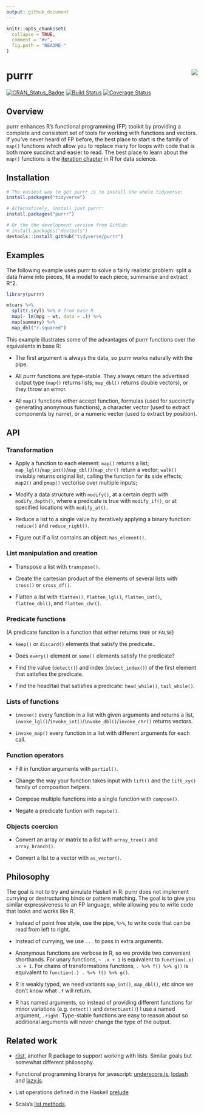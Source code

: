 ```yaml
---
output: github_document
---
```


<!-- README.md is generated from README.Rmd. Please edit that file -->

```r
knitr::opts_chunk$set(
  collapse = TRUE,
  comment = "#>",
  fig.path = "README-"
)
```

# purrr <img src="logo.png" align="right" />

[![CRAN_Status_Badge](http://www.r-pkg.org/badges/version/purrr)](http://cran.r-project.org/package=purrr)
[![Build Status](https://travis-ci.org/tidyverse/purrr.svg?branch=master)](https://travis-ci.org/tidyverse/purrr)
[![Coverage Status](https://img.shields.io/codecov/c/github/tidyverse/purrr/master.svg)](https://codecov.io/github/tidyverse/purrr?branch=master)

## Overview

purrr enhances R's functional programming (FP) toolkit by providing a complete and consistent set of tools for working with functions and vectors. If you've never heard of FP before, the best place to start is the family of `map()` functions which allow you to replace many for loops with code that is both more succinct and easier to read. The best place to learn about the `map()` functions is the [iteration chapter](http://r4ds.had.co.nz/iteration.html) in R for data science.

## Installation

```r
# The easiest way to get purrr is to install the whole tidyverse:
install.packages("tidyverse")

# Alternatively, install just purrr:
install.packages("purrr")

# Or the the development version from GitHub:
# install.packages("devtools")
devtools::install_github("tidyverse/purrr")
```

## Examples

The following example uses purrr to solve a fairly realistic problem: split a data frame into pieces, fit a model to each piece, summarise and extract R^2.

```r
library(purrr)

mtcars %>%
  split(.$cyl) %>% # from base R
  map(~ lm(mpg ~ wt, data = .)) %>%
  map(summary) %>%
  map_dbl("r.squared")
```

This example illustrates some of the advantages of purrr functions over the equivalents in base R:

* The first argument is always the data, so purrr works naturally with the pipe.

* All purrr functions are type-stable. They always return the advertised output
  type (`map()` returns lists; `map_dbl()` returns double vectors), or they 
  throw an errror.
  
* All `map()` functions either accept function, formulas (used for succinctly
  generating anonymous functions), a character vector (used to extract 
  components by name), or a numeric vector (used to extract by position).

## API

### Transformation

* Apply a function to each element: `map()` returns a list;
  `map_lgl()`/`map_int()`/`map_dbl()`/`map_chr()` return a vector; 
  `walk()` invisibly returns original list, calling the function for its side 
  effects; `map2()` and `pmap()` vectorise over multiple inputs; 

* Modify a data structure with `modify()`, at a certain depth with
  `modify_depth()`, where a predicate is true with `modify_if()`,
  or at specified locations with `modify_at()`.

* Reduce a list to a single value by iteratively applying a binary
  function: `reduce()` and `reduce_right()`.

* Figure out if a list contains an object: `has_element()`.

### List manipulation and creation

* Transpose a list with `transpose()`.

* Create the cartesian product of the elements of several lists with
  `cross()` or `cross_df()`.

* Flatten a list with `flatten()`, `flatten_lgl()`, `flatten_int()`, 
  `flatten_dbl()`, and `flatten_chr()`.

### Predicate functions

(A predicate function is a function that either returns `TRUE` or `FALSE`)

* `keep()` or `discard()` elements that satisfy the predicate..

* Does `every()` element or `some()` elements satisfy the predicate?

* Find the value (`detect()`) and index (`detect_index()`) of the first element
  that satisfies the predicate.

* Find the head/tail that satisfies a predicate: `head_while()`, `tail_while()`.

### Lists of functions

* `invoke()` every function in a list with given arguments and returns
  a list, `invoke_lgl()`/`invoke_int()`/`invoke_dbl()`/`invoke_chr()` returns 
  vectors.
  
* `invoke_map()` every function in a list with different arguments for each
  call.

### Function operators

* Fill in function arguments with `partial()`.

* Change the way your function takes input with `lift()` and the
  `lift_xy()` family of composition helpers.

* Compose multiple functions into a single function with `compose()`.

* Negate a predicate funtion with `negate()`.

### Objects coercion

* Convert an array or matrix to a list with `array_tree()` and
  `array_branch()`.

* Convert a list to a vector with `as_vector()`.

## Philosophy

The goal is not to try and simulate Haskell in R: purrr does not implement currying or destructuring binds or pattern matching. The goal is to give you similar expressiveness to an FP language, while allowing you to write code that looks and works like R.

* Instead of point free style, use the pipe, `%>%`, to write code that can be
  read from left to right.

* Instead of currying, we use `...` to pass in extra arguments.

* Anonymous functions are verbose in R, so we provide two convenient shorthands.
  For unary functions, `~ .x + 1` is equivalent to `function(.x) .x + 1`.
  For chains of transformations functions, `. %>% f() %>% g()` is
  equivalent to `function(.) . %>% f() %>% g()`.

* R is weakly typed, we need variants `map_int()`, `map_dbl()`, etc since we 
  don't know what `.f` will return.

* R has named arguments, so instead of providing different functions for
  minor variations (e.g. `detect()` and `detectLast()`) I use a named
  argument, `.right`. Type-stable functions are easy to reason about so
  additional arguments will never change the type of the output.

## Related work

* [rlist](http://renkun.me/rlist/), another R package to support working
  with lists. Similar goals but somewhat different philosophy.

* Functional programming librarys for javascript: 
  [underscore.js](http://underscorejs.org), 
  [lodash](https://lodash.com) and 
  [lazy.js](http://danieltao.com/lazy.js/).

* List operations defined in the Haskell [prelude][haskell]

* Scala's [list methods][scala].

[scala]:http://www.scala-lang.org/api/current/index.html#scala.collection.immutable.List
[haskell]:http://hackage.haskell.org/package/base-4.7.0.1/docs/Prelude.html#g:11
